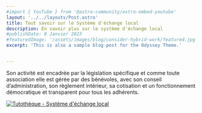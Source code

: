 ```yaml
---
#import { YouTube } from '@astro-community/astro-embed-youtube'
layout: '../../layouts/Post.astro'
title: Tout savoir sur le Système d'échange local
description: En savoir plus sur le système d'échange local
#publishDate: 8 Janvier 2023
#featuredImage: '/assets/images/blog/consider-hybrid-work/featured.jpg'
excerpt: 'This is also a sample blog post for the Odyssey Theme.'


---
```


<p>Son activité est encadrée par la législation spécifique et comme toute association elle est gérée par des bénévoles, avec son conseil d’administration, son règlement intérieur, sa cotisation et un fonctionnement démocratique et transparent pour tous les adhérents.</p>

[![Tutothèque - Système d'échange local](http://img.youtube.com/vi/dw-E5S80GdQ/0.jpg)](https://www.youtube.com/watch?v=dw-E5S80GdQ "Tutothèque - Système d'échange local")


